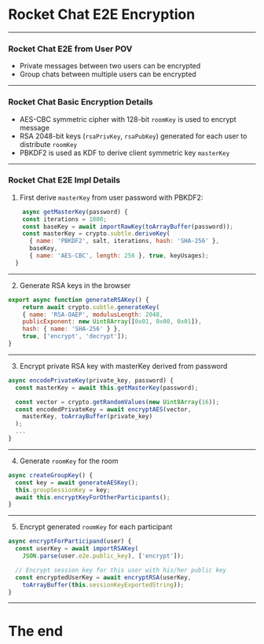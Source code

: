 
# Rocket Chat E2E Encryption
---
### Rocket Chat E2E from User POV
  - Private messages between two users can be encrypted
  - Group chats between multiple users can be encrypted
---
### Rocket Chat Basic Encryption Details
  - AES-CBC symmetric cipher with 128-bit `roomKey` is used to encrypt message
  - RSA 2048-bit keys (`rsaPrivKey`, `rsaPubKey`) generated for each user to distribute `roomKey`
  - PBKDF2 is used as KDF to derive client symmetric key `masterKey`
---
### Rocket Chat E2E Impl Details
1. First derive `masterKey` from user password with PBKDF2:

```jsx
	async getMasterKey(password) {
    const iterations = 1000;
    const baseKey = await importRawKey(toArrayBuffer(password));
    const masterKey = crypto.subtle.deriveKey(
      { name: 'PBKDF2', salt, iterations, hash: 'SHA-256' },
      baseKey,
      { name: 'AES-CBC', length: 256 }, true, keyUsages);
  }
```
---
2. Generate RSA keys in the browser
```jsx
export async function generateRSAKey() {
	return await crypto.subtle.generateKey(
    { name: 'RSA-OAEP', modulusLength: 2048,
    publicExponent: new Uint8Array([0x01, 0x00, 0x01]),
    hash: { name: 'SHA-256' } },
    true, ['encrypt', 'decrypt']);
}
```
---
3. Encrypt private RSA key with masterKey derived from password
```jsx
async encodePrivateKey(private_key, password) {
  const masterKey = await this.getMasterKey(password);

  const vector = crypto.getRandomValues(new Uint8Array(16));
  const encodedPrivateKey = await encryptAES(vector,
    masterKey, toArrayBuffer(private_key)
  );
  ...
}
```
---
4. Generate `roomKey` for the room
```jsx
async createGroupKey() {
  const key = await generateAESKey();
  this.groupSessionKey = key;
  await this.encryptKeyForOtherParticipants();
}
```
---
5. Encrypt generated `roomKey` for each participant
```jsx
async encryptForParticipand(user) {
  const userKey = await importRSAKey(
    JSON.parse(user.e2e.public_key), ['encrypt']);

  // Encrypt session key for this user with his/her public key
  const encryptedUserKey = await encryptRSA(userKey,
    toArrayBuffer(this.sessionKeyExportedString));
}
```
---
# The end
